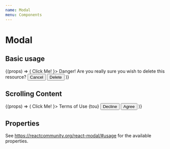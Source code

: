```yaml
---
name: Modal
menu: Components
---
```



# Modal

## Basic usage

<Playground>
  <Modal.Wrapper>
    {(props) => (
      <Modal {...props} trigger={
        <Button onClick={props.handleOpen}>Click Me!</Button>
      }>
        <Segment.Group>
          <Segment.Header>
            Danger!
          </Segment.Header>
          <Segment>
            Are you really sure you wish to delete this resource?
          </Segment>
          <Modal.Actions>
            <Button outline kind='secondary' onClick={props.handleClose}>
              Cancel
            </Button>
            <Button kind='danger' onClick={props.handleClose}>
              <Icon name='remove_circle_outline' />Delete
            </Button>
          </Modal.Actions>
        </Segment.Group>
      </Modal>
    )}
  </Modal.Wrapper>
</Playground>

## Scrolling Content

<Playground>
  <Modal.Wrapper>
    {(props) => (
      <Modal {...props} trigger={
        <Button onClick={props.handleOpen}>Click Me!</Button>
      }>
        <Segment.Group>
          <Segment.Header>
            Terms of Use
          </Segment.Header>
          <Segment>
            {tou}
          </Segment>
          <Modal.Actions>
            <Button outline kind='secondary' onClick={props.handleClose}>
              Decline
            </Button>
            <Button kind='success' onClick={props.handleClose}>
              Agree
            </Button>
          </Modal.Actions>
        </Segment.Group>
      </Modal>
    )}
  </Modal.Wrapper>
</Playground>

## Properties

See https://reactcommunity.org/react-modal/#usage for the available properties.
